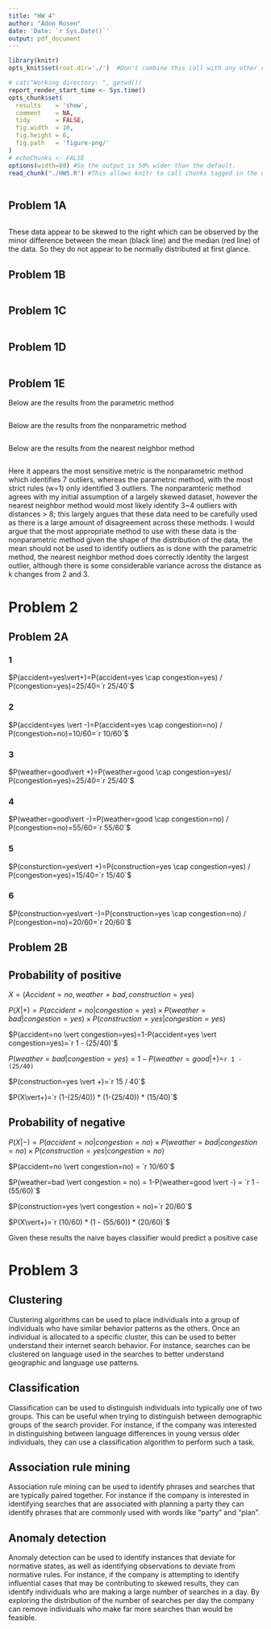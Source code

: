 ```yaml
---
title: "HW 4"
author: "Adon Rosen"
date: 'Date: `r Sys.Date()`'
output: pdf_document
---
```

  
```r
library(knitr)
opts_knit$set(root.dir='./')  #Don't combine this call with any other chunk -especially one that uses file paths.
```


<!-- Set the report-wide options, and point to the external code file. -->
```r
# cat("Working directory: ", getwd())
report_render_start_time <- Sys.time()
opts_chunk$set(
  results    = 'show',
  comment    = NA,
  tidy       = FALSE,
  fig.width  = 10,
  fig.height = 6,
  fig.path   = 'figure-png/'
)
# echoChunks <- FALSE
options(width=80) #So the output is 50% wider than the default.
read_chunk("./HW5.R") #This allows knitr to call chunks tagged in the underlying *.R file.
```

```r
```

## Problem 1A

```r
```

These data appear to be skewed to the right which can be observed by the minor difference between the mean (black line) and the median (red line) of the data. So they do not appear to be normally distributed at first glance.

## Problem 1B

```r
```

## Problem 1C

```r
```

## Problem 1D

```r
```

## Problem 1E
Below are the results from the parametric method
```r
```

Below are the results from the nonparametric method
```r
```

Below are the results from the nearest neighbor method
```r
```


Here it appears the most sensitive metric is the nonparametric method which identifies 7 outliers, whereas the parametric method, with the most strict rules (w=1) only identified 3 outliers. The nonparamteric method agrees with my initial assumption of a largely skewed dataset, however the nearest neighbor method would most likely identify 3~4 outliers with distances > 8; this largely argues that these data need to be carefully used as there is a large amount of disagreement across these methods. I would argue that the most appropriate method to use with these data is the nonparametric method given the shape of the distribution of the data, the mean should not be used to identify outliers as is done with the parametric method, the nearest neighbor method does correctly identity the largest outlier, although there is some considerable variance across the distance as k changes from 2 and 3. 

# Problem 2


## Problem 2A
### 1
$P(accident=yes\vert+)=P(accident=yes \cap congestion=yes) / P(congestion=yes)=25/40=`r 25/40`$

### 2
$P(accident=yes \vert -)=P(accident=yes \cap congestion=no) / P(congestion=no)=10/60=`r 10/60`$

### 3
$P(weather=good\vert +)=P(weather=good \cap congestion=yes)/ P(congestion=yes)=25/40=`r 25/40`$

### 4
$P(weather=good\vert -)=P(weather=good \cap congestion=no) / P(congestion=no)=55/60=`r 55/60`$

### 5
$P(consturction=yes\vert +)=P(construction=yes \cap congestion=yes) / P(congestion=yes)=15/40=`r 15/40`$

### 6
$P(construction=yes\vert -)=P(construction=yes \cap congestion=no) / P(congestion=no)=20/60=`r 20/60`$

## Problem 2B

## Probability of positive
$X=(Accident=no,weather=bad,construction=yes)$

$P(X\vert +) = P(accident=no \vert congestion=yes) \times P(weather=bad \vert congestion=yes) \times P(construction=yes \vert congestion=yes)$

$P(accident=no \vert congestion=yes)=1-P(accident=yes \vert congestion=yes)=`r 1 - (25/40)`$

$P(weather=bad \vert congestion=yes)=1-P(weather=good \vert +)$=`r 1 -(25/40)`

$P(construction=yes \vert +)=`r 15 / 40`$

$P(X\vert+)=`r (1-(25/40)) * (1-(25/40)) * (15/40)`$
    
## Probability of negative
$P(X\vert-) = P(accident=no \vert congestion=no) \times P(weather=bad \vert     congestion=no) \times P(construction=yes \vert congestion=no)$


$P(accident=no \vert congestion=no) = `r 10/60`$


$P(weather=bad \vert congestion = no) = 1-P(weather=good \vert -) = `r 1 - (55/60)`$

$P(construction=yes \vert congestion = no)=`r 20/60`$

$P(X\vert+)=`r (10/60) * (1 - (55/60)) * (20/60)`$

Given these results the naive bayes classifier would predict a positive case

# Problem 3

## Clustering
Clustering algorithms can be used to place individuals into a group of individuals who have similar behavior patterns as the others. Once an individual is allocated to a specific cluster, this can be used to better understand their internet search behavior. For instance, searches can be clustered on language used in the searches to better understand geographic and language use patterns.

## Classification
Classification can be used to distinguish individuals into typically one of two groups. This can be useful when trying to distinguish between demographic groups of the search provider. For instance, if the company was interested in distinguishing between language differences in young versus older individuals, they can use a classification algorithm to perform such a task.


## Association rule mining
Association rule mining can be used to identify phrases and searches that are typically paired together. For instance if the company is interested in identifying searches that are associated with planning a party they can identify phrases that are commonly used with words like "party" and "plan".

## Anomaly detection 
Anomaly detection can be used to identify instances that deviate for normative states, as well as identifying observations to deviate from normative rules. For instance, if the company is attempting to identify influential cases that may be contributing to skewed results, they can identify individuals who are making a large number of searches in a day. By exploring the distribution of the number of searches per day the company can remove individuals who make far more searches than would be feasible. 